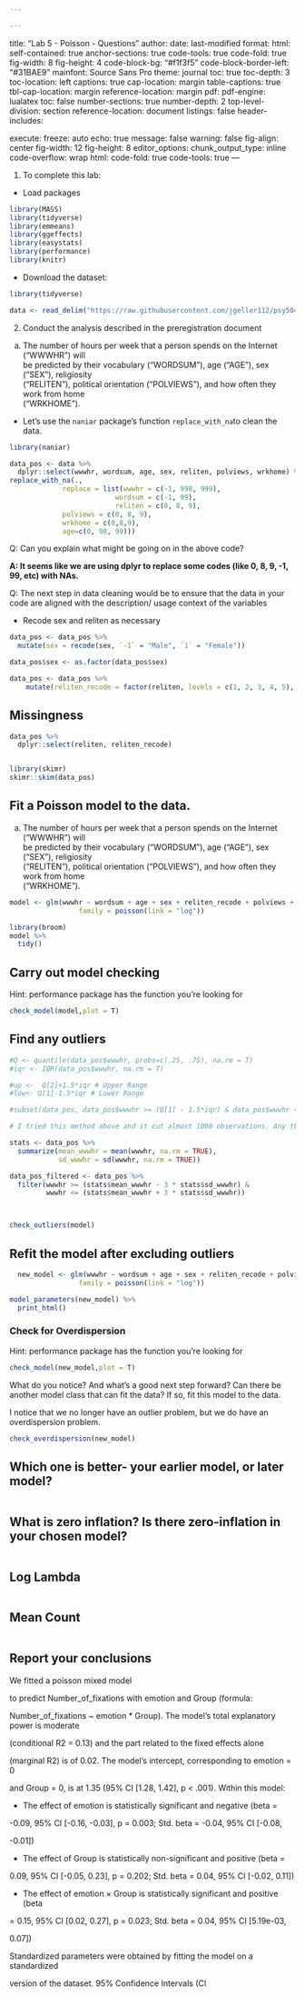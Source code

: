 ```yaml
---

---
```

title: "Lab 5 - Poisson - Questions"
author:
    date: last-modified
    format:
      html:
        self-contained: true
        anchor-sections: true
        code-tools: true
        code-fold: true
        fig-width: 8
        fig-height: 4
        code-block-bg: "#f1f3f5"
        code-block-border-left: "#31BAE9"
        mainfont: Source Sans Pro
        theme: journal
        toc: true
        toc-depth: 3
        toc-location: left
        captions: true
        cap-location: margin
        table-captions: true
        tbl-cap-location: margin
        reference-location: margin
      pdf:
        pdf-engine: lualatex
        toc: false
        number-sections: true
        number-depth: 2
        top-level-division: section
        reference-location: document
        listings: false
        header-includes:
          \usepackage{marginnote, here, relsize, needspace, setspace}
          \def\it{\emph}
execute:
  freeze: auto
  echo: true
  message: false
  warning: false
  fig-align: center
  fig-width: 12
  fig-height: 8
  editor_options: 
  chunk_output_type: inline
  code-overflow: wrap
  html:
    code-fold: true
    code-tools: true
---

1.  To complete this lab:

-   Load packages

```r
library(MASS)
library(tidyverse)
library(emmeans)
library(ggeffects)
library(easystats)
library(performance)
library(knitr)
```

-   Download the dataset:

```r

library(tidyverse)

data <- read_delim("https://raw.githubusercontent.com/jgeller112/psy504-advanced-stats/main/slides/Poisson/data/2010.csv")

```

2.  Conduct the analysis described in the preregistration document

<!-- -->

a.  The number of hours per week that a person spends on the Internet ("WWWHR") will\
    be predicted by their vocabulary ("WORDSUM"), age ("AGE"), sex ("SEX"), religiosity\
    ("RELITEN"), political orientation ("POLVIEWS"), and how often they work from home\
    ("WRKHOME").

-   Let's use the `naniar` package's function `replace_with_na`to clean the data.

```r
library(naniar)

data_pos <- data %>%
  dplyr::select(wwwhr, wordsum, age, sex, reliten, polviews, wrkhome) %>%
replace_with_na(.,
             replace = list(wwwhr = c(-1, 998, 999),
                          wordsum = c(-1, 99),
                          reliten = c(0, 8, 9), 
             polviews = c(0, 8, 9), 
             wrkhome = c(0,8,9), 
             age=c(0, 98, 99)))
```

Q: Can you explain what might be going on in the above code?

**A: It seems like we are using dplyr to replace some codes (like 0, 8, 9, -1, 99, etc) with NAs.**

Q: The next step in data cleaning would be to ensure that the data in your code are aligned with the description/ usage context of the variables

-   Recode sex and reliten as necessary

```r
data_pos <- data_pos %>% 
  mutate(sex = recode(sex, `-1` = "Male", `1` = "Female"))

data_pos$sex <- as.factor(data_pos$sex)

data_pos <- data_pos %>% 
    mutate(reliten_recode = factor(reliten, levels = c(1, 2, 3, 4, 5), ordered = TRUE))

```

## Missingness

```r
data_pos %>%
  dplyr::select(reliten, reliten_recode)


library(skimr)
skimr::skim(data_pos)

```

## Fit a Poisson model to the data.

a.  The number of hours per week that a person spends on the Internet ("WWWHR") will\
    be predicted by their vocabulary ("WORDSUM"), age ("AGE"), sex ("SEX"), religiosity\
    ("RELITEN"), political orientation ("POLVIEWS"), and how often they work from home\
    ("WRKHOME").

```r

model <- glm(wwwhr ~ wordsum + age + sex + reliten_recode + polviews + wrkhome,                  data = data_pos, 
                 family = poisson(link = "log"))

library(broom)
model %>%
  tidy()
```

## Carry out model checking

Hint: performance package has the function you're looking for

```r
check_model(model,plot = T)
```

## Find any outliers

```r
#Q <- quantile(data_pos$wwwhr, probs=c(.25, .75), na.rm = T)
#iqr <- IQR(data_pos$wwwhr, na.rm = T)

#up <-  Q[2]+1.5*iqr # Upper Range  
#low<- Q[1]-1.5*iqr # Lower Range

#subset(data_pos, data_pos$wwwhr >= (Q[1] - 1.5*iqr) & data_pos$wwwhr <= (Q[2]+1.5*iqr))

# I tried this method above and it cut almost 1000 observations. Any thoughts to why this happened? I'm confused...

stats <- data_pos %>%
  summarize(mean_wwwhr = mean(wwwhr, na.rm = TRUE),
            sd_wwwhr = sd(wwwhr, na.rm = TRUE))

data_pos_filtered <- data_pos %>%
  filter(wwwhr >= (stats$mean_wwwhr - 3 * stats$sd_wwwhr) & 
         wwwhr <= (stats$mean_wwwhr + 3 * stats$sd_wwwhr))



check_outliers(model)
```

## Refit the model after excluding outliers

```r
  
  new_model <- glm(wwwhr ~ wordsum + age + sex + reliten_recode + polviews + wrkhome,                  data = data_pos_filtered, 
                 family = poisson(link = "log"))
```

```r
model_parameters(new_model) %>%
  print_html()
```

### Check for Overdispersion

Hint: performance package has the function you're looking for

```r
check_model(new_model,plot = T)
```

What do you notice? And what's a good next step forward? Can there be another model class that can fit the data? If so, fit this model to the data.

I notice that we no longer have an outlier problem, but we do have an overdispersion problem.

```r
check_overdispersion(new_model)
```

## Which one is better- your earlier model, or later model?

```r

```

## What is zero inflation? Is there zero-inflation in your chosen model?

```r

```

::: panel-tabset
## Log Lambda

```r


```

## Mean Count

```r

```
:::

## Report your conclusions

We fitted a poisson mixed model

to predict Number_of_fixations with emotion and Group (formula:

Number_of_fixations \~ emotion \* Group). The model's total explanatory power is moderate

(conditional R2 = 0.13) and the part related to the fixed effects alone

(marginal R2) is of 0.02. The model's intercept, corresponding to emotion = 0

and Group = 0, is at 1.35 (95% CI \[1.28, 1.42\], p \< .001). Within this model:

 - The effect of emotion is statistically significant and negative (beta =

-0.09, 95% CI \[-0.16, -0.03\], p = 0.003; Std. beta = -0.04, 95% CI \[-0.08,

-0.01\])

 - The effect of Group is statistically non-significant and positive (beta =

0.09, 95% CI \[-0.05, 0.23\], p = 0.202; Std. beta = 0.04, 95% CI \[-0.02, 0.11\])

 - The effect of emotion × Group is statistically significant and positive (beta

= 0.15, 95% CI \[0.02, 0.27\], p = 0.023; Std. beta = 0.04, 95% CI \[5.19e-03,

0.07\])

Standardized parameters were obtained by fitting the model on a standardized

version of the dataset. 95% Confidence Intervals (CI
